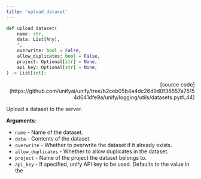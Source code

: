 ```yaml
---
title: 'upload_dataset'
---
```


```python
def upload_dataset(
    name: str,
    data: List[Any],
    *,
    overwrite: bool = False,
    allow_duplicates: bool = False,
    project: Optional[str] = None,
    api_key: Optional[str] = None,
) -> List[int]:
```

<p align="right">[source code](https://github.com/unifyai/unify/tree/b2ceb05b4a4dc26d9d0f38557a75154d641dfe9a/unify/logging/utils/datasets.py#L44)</p>

Upload a dataset to the server.

**Arguments**:

- `name` - Name of the dataset.
- `data` - Contents of the dataset.
- `overwrite` - Whether to overwrite the dataset if it already exists.
- `allow_duplicates` - Whether to allow duplicates in the dataset.
- `project` - Name of the project the dataset belongs to.
- `api_key` - If specified, unify API key to be used. Defaults to the value in the